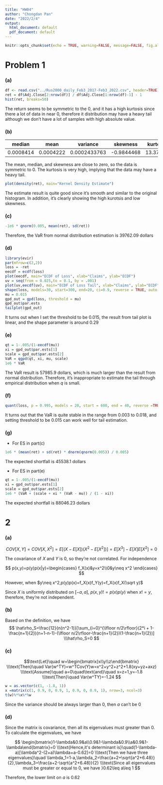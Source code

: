 ```yaml
---
title: "HW04"
author: "Chongdan Pan"
date: "2022/2/4"
output:
  html_document: default
  pdf_document: default
---
```


```r
knitr::opts_chunk$set(echo = TRUE, warning=FALSE, message=FALSE, fig.align="center")
```

# Problem 1

### (a)

```r
df <- read.csv("../Rus2000_daily_Feb3_2017-Feb3_2022.csv", header=TRUE)
ret = df$Adj.Close[2:nrow(df)] / df$Adj.Close[1:nrow(df)-1] - 1
hist(ret, breaks=50)
```

The return seems to be symmetric to the 0, and it has a high kurtosis since there a lot of data in near 0, therefore it distribution may have a heavy tail although we don't have a lot of samples with high absolute value.

### (b)

| median    | mean      | variance     | skewness   | kurtosis |
| --------- | --------- | ------------ | ---------- | -------- |
| 0.0008414 | 0.0004222 | 0.0002433763 | -0.9844468 | 13.37257 |

The mean, median, and skewness are close to zero, so the data is symmetric to 0. The kurtosis is very high, implying that the data may have a heavy tail.

```r
plot(density(ret), main="Kernel Density Estimate")
```

The estimate result is quite good since it's smooth and similar to the original histogram. In addition, it's clearly showing the high kurotsis and low skewness.

### (c)

```r
-1e6 * qnorm(0.005, mean(ret), sd(ret))
```

Therefore, the VaR from normal distribution estimation is 39762.09 dollars

### (d)

```r
library(evir)
par(mfrow=c(2,2))
loss = -ret
eecdf = ecdf(loss)
plot(eecdf, main="ECDF of Loss", xlab="Claims", ylab="ECDF")
uv = seq(from = 0.025,to = 0.1, by = .001)
plot(uv,eecdf(uv), main="ECDF of Loss Tail", xlab="Claims", ylab="ECDF")
shape(loss, models=30, start=300, end=20, ci=0.9, reverse = TRUE, auto.scale=TRUE)
mu = 0.015
gpd_out = gpd(loss, threshold = mu)
gpd_out$par.ests
tailplot(gpd_out)
```

It turns out when I set the threshold to be 0.015, the result from tail plot is linear, and the shape parameter is around 0.29

### (e)

```r
qt = 1-.005/(1-eecdf(mu))
xi = gpd_out$par.ests[1]
scale = gpd_out$par.ests[2]
VaR = qgpd(qt, xi, mu, scale)
1e6 * VaR
```
The VaR result is 57985.9 dollars, which is much larger than the result from normal distribution. Therefore, it's inappropriate to estimate the tail through empirical distribution when $q$ is small.

### (f)

```r
quant(loss, p = 0.995, models = 20, start = 600, end = 40, reverse =TRUE, ci = FALSE, auto.scale = TRUE, labels = TRUE)
```

It turns out that the VaR is quite stable in the range from 0.003 to 0.018, and setting threshold to be 0.015 can work well for tail estimation.

### (g)
- For ES in part(c)

```r
1e6 * (mean(ret) + sd(ret) * dnorm(qnorm(0.005)) / 0.005)
```

The expected shortfall is 45538.1 dollars

- For ES in part(e)

```r
qt = 1-.005/(1-eecdf(mu))
xi = gpd_out$par.ests[1]
scale = gpd_out$par.ests[2]
1e6 * (VaR + (scale + xi * (VaR - mu)) / (1 - xi))
```

The expected shortfall is 88046.23   dollars

# 2

### (a)

$$
COV[X,Y] = COV[X, X^2] = E[(X-E[X])(X^2 - E[X^2])]=E[X^3]-E[X]E[X^2]=0
$$

The covariance of $X$ and $Y$ is 0, so they're not correlated. For independence

$$
p(x,y)=p(y)p(x|y)=\begin{cases}
f_X(x)&y=x^2\\0&y\neq x^2
\end{cases}
$$

However, when $y\neq x^2,p(y)p(x)=f_X(x)f_Y(y)=f_X(x)f_X(\sqrt y)$

Since $X$ is uniformly distributed on $[-a, a]$, $p(x,y)!=p(x)p(y)$ when $x!=y$, therefore, they're not independent.

### (b)

Based on the definition, we have
$$
\hat\rho_S=\frac{12}{n(n^2-1)}[\sum_{i=0}^{\lfloor n/2\rfloor}(2*i + 1-\frac{n+1}{2})(n+1-n-1)-(\lfloor n/2\rfloor-\frac{n+1}{2})(1-\frac{n+1}{2})]
\\\hat\rho_S=0
$$

### (c)

$$\text{Let}\quad w=\begin{bmatrix}x\\y\\z\end{bmatrix}
\\\text{Then}\quad Var(w^TY)=w^TCov(Y)w=x^2+y^2+z^2+1.8(xy+yz+axz)
\\\text{Assume}\quad a=0\quad\text{and}\quad x=z=1,y=-1.8
\\\text{Then}\quad Var(w^TY)=-1.24
$$
```r
w = as.vector(c(1, -1.8, 1))
x =matrix(c(1, 0.9, 0, 0.9, 1, 0.9, 0, 0.9, 1), nrow=3, ncol=3)
t(w)%*%x%*%w
```

Since the variance should be always larger than 0, then $a$ can't be 0

### (d)

Since the matrix is covariance, then all its eigenvalues must greater than 0. To calculate the eigenvalues, we have

$$
\begin{bmatrix}1-\lambda&0.9&a\\0.9&1-\lambda&0.9\\a&0.9&1-\lambda\end{bmatrix}=0
\\\text{Hence,it's determinant is}\quad(1-\lambda-a)[\lambda^2-(2+a)\lambda+a-0.62]=0
\\\text{Then we have three eigenvalues}\quad \lambda_1=1-a,\lambda_2=\frac{a+2+\sqrt{a^2+6.48}}{2},\lambda_3=\frac{a+2-\sqrt{a^2+6.48}}{2}
\\\text{Since all eigenvalues must be greater or equal to 0, we have }0.62\leq a\leq 1 
$$

Therefore, the lower limit on $a$ is 0.62